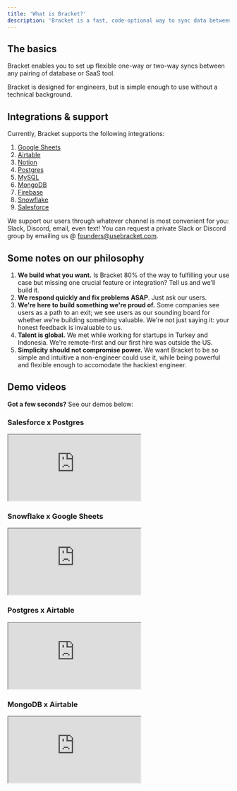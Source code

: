 ```yaml
---
title: 'What is Bracket?'
description: 'Bracket is a fast, code-optional way to sync data between databases, data warehouses, and SaaS tools.'
---
```


## The basics

Bracket enables you to set up flexible one-way or two-way syncs between any pairing of database or SaaS tool.

Bracket is designed for engineers, but is simple enough to use without a technical background.

## Integrations & support

Currently, Bracket supports the following integrations:

1. [Google Sheets](/connecting/gsheets_connecting)
2. [Airtable](/connecting/airtable_connecting)
3. [Notion](/connecting/notion_connecting)
4. [Postgres](/connecting/postgres_connecting)
5. [MySQL](/connecting/mysql_connecting)
6. [MongoDB](/connecting/mongodb_connecting)
7. [Firebase](/connecting/firebase_connecting)
8. [Snowflake](/connecting/snowflake_connecting)
9. [Salesforce](/connecting/salesforce_connecting)

We support our users through whatever channel is most convenient for you: Slack, Discord, email, even text! You can request a private Slack or Discord group by emailing us @ founders@usebracket.com.

## Some notes on our philosophy

1. **We build what you want.** Is Bracket 80% of the way to fulfilling your use case but missing one crucial feature or integration? Tell us and we'll build it.
2. **We respond quickly and fix problems ASAP**. Just ask our users. 
3. **We're here to build something we're proud of.** Some companies see users as a path to an exit; we see users as our sounding board for whether we're building something valuable. We're not just saying it: your honest feedback is invaluable to us.
4. **Talent is global.** We met while working for startups in Turkey and Indonesia. We're remote-first and our first hire was outside the US. 
5. **Simplicity should not compromise power.** We want Bracket to be so simple and intuitive a non-engineer could use it, while being powerful and flexible enough to accomodate the hackiest engineer.  

## Demo videos

**Got a few seconds?** See our demos below:

### Salesforce x Postgres

<Example resizable>
  <iframe
    class="w-full aspect-video rounded-lg shadow-lg"
    src="https://www.youtube.com/embed/sRkaAa667T0?si=yIGCwxHtinj6piRb"
  ></iframe>
</Example>

### Snowflake x Google Sheets

<Example resizable>
  <iframe
    class="w-full aspect-video rounded-lg shadow-lg"
    src="https://www.loom.com/embed/d253876247ce4e0b8636beec681f0e64"
  ></iframe>
</Example>


### Postgres x Airtable

<Example resizable>
  <iframe
    class="w-full aspect-video rounded-lg shadow-lg"
    src="https://www.loom.com/embed/a5b430ffe2a24256b8b21be124407a2d"
  ></iframe>
</Example>

### MongoDB x Airtable

<Example resizable>
  <iframe
    class="w-full aspect-video rounded-lg shadow-lg"
    src="https://www.loom.com/embed/e78825bf3d744ac8984c0f3e2af4ebcd"
  ></iframe>
</Example>

